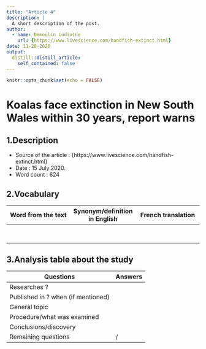 ```yaml
---
title: "Article 4"
description: |
  A short description of the post.
author:
  - name: Demoulin Ludivine
    url: {https://www.livescience.com/handfish-extinct.html}
date: 11-20-2020
output:
  distill::distill_article:
    self_contained: false
---
```


```r
knitr::opts_chunk$set(echo = FALSE)
```

# Koalas face extinction in New South Wales within 30 years, report warns

## 1.Description

- Source of the article : {https://www.livescience.com/handfish-extinct.html} 
- Date : 15 July 2020.
- Word count : 624

## 2.Vocabulary

| Word from the text | Synonym/definition in English | French translation |
| --- | --- | --- |
|  |  |  |
|  |  |  |
|  |  |  |
|  |  |  |
|  |  |  |
|  |  |  |
|  |  |  |
|  |  |  |

## 3.Analysis table about the study

| Questions | Answers |
| --- | --- |
| Researches ? |  |
| Published in ? when (if mentioned) |  |
| General topic |  |
| Procedure/what was examined |  |
| Conclusions/discovery |  |
| Remaining questions | / |

